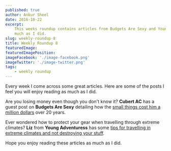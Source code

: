 ```yaml
---
published: true
author: Ankur Sheel
date: 2016-10-22
excerpt:
    This weeks roundup contains articles from Budgets Are Sexy and Young Adventuress. Hope you enjoy reading these as
    much as I did.
slug: weekly-roundup-8
title: Weekly Roundup 8
featuredImage:
featuredImagePosition:
imageFacebook: './image-facebook.png'
imageTwitter: './image-twitter.png'
tags:
    - weekly roundup
---
```


Every week I come across some great articles. Here are some of the posts I feel you will enjoy reading as much as I did.

Are you losing money even though you don't know it? **Cubert AC** has a guest post on **Budgets Are Sexy** detailing how
the [small things cost him a million dollars](http://www.budgetsaresexy.com/2016/10/how-to-lose-a-million-dollars/) over
20 years.

Ever wondered how to protect your gear when travelling through extreme climates? **Liz** from **Young Adventuress** has
some
[tips for travelling in extreme climates and not destroying your stuff](http://youngadventuress.com/2016/10/weather-travel-gear.html).

Hope you enjoy reading these articles as much as I did.
